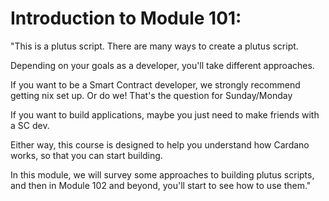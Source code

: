 
# Introduction to Module 101: 

"This is a plutus script. There are many ways to create a plutus script. 

Depending on your goals as a developer, you'll take different approaches. 

If you want to be a Smart Contract developer, we strongly recommend getting nix set up. Or do we! That's the question for Sunday/Monday

If you want to build applications, maybe you just need to make friends with a SC dev. 

Either way, this course is designed to help you understand how Cardano works, so that you can start building. 

In this module, we will survey some approaches to building plutus scripts, and then in Module 102 and beyond, you'll start to see how to use them." 

